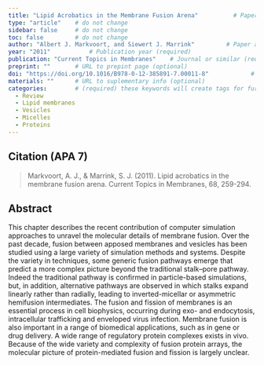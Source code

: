 ```yaml
---
title: "Lipid Acrobatics in the Membrane Fusion Arena"          # Paper title (required)
type: "article"    # do not change
sidebar: false     # do not change
toc: false         # do not change
author: "Albert J. Markvoort, and Siewert J. Marrink"         # Paper authors (required)
year: "2011"           # Publication year (required)
publication: "Current Topics in Membranes"    # Journal or similar (required)
preprint: ""       # URL to prepint page (optional)  
doi: "https://doi.org/10.1016/B978-0-12-385891-7.00011-8"            # URL of DOI (required)  
materials: ""      # URL to suplementary info (optional)
categories:        # (required) these keywords will create tags for further filtering. 
  - Review
  - Lipid membranes
  - Vesicles
  - Micelles
  - Proteins
---
```


<!-- 
The info below is just an example. 

Both fields are required and they have to be replaced with the respective info for each paper. 

Please notice the `> ` symbol before the citation, it gives it additional styling.  
-->

## Citation (APA 7)      

> Markvoort, A. J., & Marrink, S. J. (2011). Lipid acrobatics in the membrane fusion arena. Current Topics in Membranes, 68, 259-294.

## Abstract

This chapter describes the recent contribution of computer simulation approaches to unravel the molecular details of membrane fusion. Over the past decade, fusion between apposed membranes and vesicles has been studied using a large variety of simulation methods and systems. Despite the variety in techniques, some generic fusion pathways emerge that predict a more complex picture beyond the traditional stalk–pore pathway. Indeed the traditional pathway is confirmed in particle-based simulations, but, in addition, alternative pathways are observed in which stalks expand linearly rather than radially, leading to inverted-micellar or asymmetric hemifusion intermediates. The fusion and fission of membranes is an essential process in cell biophysics, occurring during exo- and endocytosis, intracellular trafficking and enveloped virus infection. Membrane fusion is also important in a range of biomedical applications, such as in gene or drug delivery. A wide range of regulatory protein complexes exists in vivo. Because of the wide variety and complexity of fusion protein arrays, the molecular picture of protein-mediated fusion and fission is largely unclear.